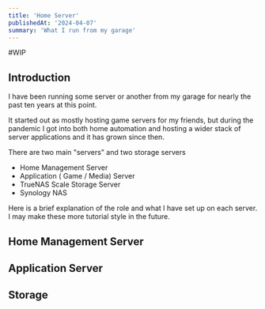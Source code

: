 ```yaml
---
title: 'Home Server'
publishedAt: '2024-04-07'
summary: 'What I run from my garage'
---
```

#WIP

## Introduction

I have been running some server or another from my garage for nearly the past ten years at this point. 

It started out as mostly hosting game servers for my friends, but during the pandemic I got into both
home automation and hosting a wider stack of server applications and it has grown since then.

There are two main "servers" and two storage servers
- Home Management Server
- Application ( Game / Media) Server
- TrueNAS Scale Storage Server
- Synology NAS

Here is a brief explanation of the role and what I have set up on each server.
I may make these more tutorial style in the future.

## Home Management Server

## Application Server

## Storage
